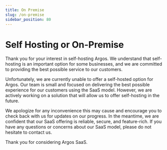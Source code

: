 ```yaml
---
title: On Premise
slug: /on-premise
sidebar_position: 80
---
```


# Self Hosting or On-Premise

Thank you for your interest in self-hosting Argos. We understand that self-hosting is an important option for some businesses, and we are committed to providing the best possible service to our customers.

Unfortunately, we are currently unable to offer a self-hosted option for Argos. Our team is small and focused on delivering the best possible experience for our customers using the SaaS model. However, we are actively working on a solution that will allow us to offer self-hosting in the future.

We apologize for any inconvenience this may cause and encourage you to check back with us for updates on our progress. In the meantime, we are confident that our SaaS offering is reliable, secure, and feature-rich. If you have any questions or concerns about our SaaS model, please do not hesitate to contact us.

Thank you for considering Argos SaaS.
